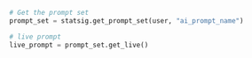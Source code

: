 ```python
# Get the prompt set
prompt_set = statsig.get_prompt_set(user, "ai_prompt_name")

# live prompt
live_prompt = prompt_set.get_live()
```


